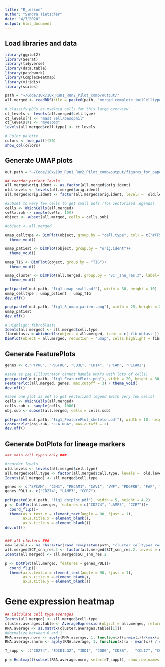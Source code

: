 ```yaml
---
title: "R_lesson"
author: "Sandra Tietscher"
date: "4/7/2020"
output: html_document
---
```


## Load libraries and data

```r
library(ggplot2)
library(Seurat)
library(tidyverse)
library(data.table)
library(patchwork)
library(ComplexHeatmap)
library(viridis)
library(scales)

path = "~/Code/10x/10x_Run1_Run2_Pilot_comb/output/"
all.merged <- readRDS(file = paste0(path, "merged_complete_inclCelltype.rds"))

# classify pDCs as myeloid cells for this large overview
ct_levels <- levels(all.merged$cell.type)
ct_levels[7] <- "mast cell/basophil"
ct_levels[9] <- "myeloid"
levels(all.merged$cell.type) <- ct_levels

# Color palette
colors <- hue_pal()(50)
show_col(colors)
```

## Generate UMAP plots

```r
out.path = "~/Code/10x/10x_Run1_Run2_Pilot_comb/output/figures_for_paper/Fig1/" 

## reorder patient levels
all.merged$orig.ident <- as.factor(all.merged$orig.ident)
old.levels <- levels(all.merged$orig.ident)
all.merged$orig.ident <- factor(all.merged$orig.ident, levels =  old.levels[c(1,5:9,14, 2:4, 10:13)])

#Subset to very few cells to get small pdfs (for vectorized legends)
cells <- WhichCells(all.merged)
cells.sub <- sample(cells, 100)
object <- subset(all.merged, cells = cells.sub)

#object <- all.merged
  
umap_celltype <- DimPlot(object, group.by = "cell.type", cols = c("#FF5F50", "darkorange2", "gold3", "#77C900", "#00AA5C",  "#00C0BD", "#1F99FF", "#0044DB"))+
  theme_void()

umap_patient <- DimPlot(object, group.by = "orig.ident")+
  theme_void()

umap_TIG <- DimPlot(object, group.by = "TIG")+
  theme_void()

umap_cluster <- DimPlot(all.merged, group.by = "SCT_snn_res.2", label=TRUE)+
  theme_void()

pdf(paste0(out.path, "Fig1_umap_small.pdf"), width = 30, height = 10)
umap_celltype | umap_patient | umap_TIG
dev.off()

png(paste0(out.path, "Fig1_S_umap_patient.png"), width = 25, height = 20, units = "cm", res = 200)
umap_patient
dev.off()

# Highlight fibroblasts
Idents(all.merged) <- all.merged$cell.type
fibroblasts = WhichCells(object = all.merged, ident = c("fibroblast"))
DimPlot(object = all.merged, reduction = 'umap', cells.highlight = fibroblasts, cols.highlight = "#00C1AA", sizes.highlight = 0.7, pt.size = 0.7)

```

## Generate FeaturePlots

```r
genes <- c("PTPRC", "PDGFRB", "CD3E", "CD14", "EPCAM", "PECAM1")

#save as png (Illustrator cannot handle UMAPs with lots of cells)
png(paste0(out.path, "Fig1_FeaturePlots.png"), width = 20, height = 30, units = "cm", res = 200)
FeaturePlot(all.merged, genes, max.cutoff = 3) + theme_void()
dev.off()

#save one plot as pdf to get vectorized legend (with very few cells)
cells <- WhichCells(all.merged)
cells.sub <- sample(cells, 1000)
obj.sub <- subset(all.merged, cells = cells.sub)

pdf(paste0(out.path, "Fig1_FeaturePlot_skeleton.pdf"), width = 10, height = 10)
FeaturePlot(obj.sub, "HLA-DRA", max.cutoff = 3)
dev.off()
```

## Generate DotPlots for lineage markers

```r

### main cell types only ###

#reorder levels
old.levels <- levels(all.merged$cell.type)
all.merged$cell.type <- factor(all.merged$cell.type, levels =  old.levels[c(6,4,3,1,2,5,7,8)])
Idents(all.merged) <- all.merged$cell.type

genes <- c("EPCAM", "CDH1", "PECAM1", "CAV1", "VWF", "PDGFRB", "FAP", "PTPRC", "CD3E", "NCAM1", "CD14", "HLA-DRA", "ITGAX","MS4A1", "MS4A2",  "IGKC")
genes_PDL1 <- c("CD274", "LAMP3", "CCR7")

pdf(paste0(out.path, "Fig1_dotplot.pdf"), width = 5, height = 4.2)
p <- DotPlot(all.merged, features = c("CD274", "LAMP3", "CCR7"))+
  coord_flip()+
  theme(axis.text.x = element_text(angle = 90, hjust = 1),
        axis.title.x = element_blank(),
        axis.title.y = element_blank())
dev.off()


### all clusters ###
new.levels <- as.character(read.csv(paste0(path, "cluster_celltypes_res2_v2.csv"))[,1])
all.merged$SCT_snn_res.2 <- factor(all.merged$SCT_snn_res.2, levels = new.levels)
Idents(all.merged) <- all.merged$SCT_snn_res.2

p <- DotPlot(all.merged, features = genes_PDL1)+
  coord_flip()+
  theme(axis.text.x = element_text(angle = 90, hjust = 1),
        axis.title.x = element_blank(),
        axis.title.y = element_blank())

```

# Gene expression heatmap

```r
## Calculate cell type averages
Idents(all.merged) <- all.merged$cell.type
cluster.averages.table <- AverageExpression(object = all.merged, return.seurat = FALSE, assays = "RNA")
RNA.average <- as.matrix(cluster.averages.table[[1]])
#Normalize between 0 and 1
RNA.average.norm <- apply(RNA.average, 1, function(x)(x-min(x))/(max(x)-min(x)))
RNA.average.znorm <- apply(RNA.average, 1, function(x)(x - mean(x)) / sd(x))

T_supp <- c("CD274", "PDCD1LG2", "IDO1", "CD80", "CD86",   "CCL17", "CCL19", "CCL22", "IL15")

p = Heatmap(t(subset(RNA.average.norm, select=T_supp)), show_row_names = TRUE, row_dend_side = "left", heatmap_legend_param = list(title = "Normalized\nmean counts"), col=viridis(100), cluster_rows = FALSE, cluster_columns=FALSE, row_names_side = "left", column_names_side = "top", column_names_rot = 90, column_dend_side = "bottom", row_names_gp = gpar(fontsize = 6), cluster_column_slices = FALSE)
```


